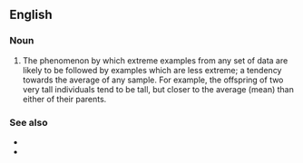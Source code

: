 ==English==

===Noun===
{{en-noun|regressions to the mean|head=[[regression]] [[to]] [[the]] [[mean]]}}

# {{lb|en|statistics}} The phenomenon by which extreme examples from any set of data are likely to be followed by examples which are less extreme; a tendency towards the average of any sample. For example, the offspring of two very tall individuals tend to be tall, but closer to the average (mean) than either of their parents.

===See also===
* {{l|en|linear regression}}
* {{l|en|regression line}}